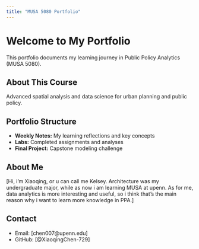 ```yaml
---
title: "MUSA 5080 Portfolio"
---
```


# Welcome to My Portfolio

This portfolio documents my learning journey in Public Policy Analytics (MUSA 5080).

## About This Course
Advanced spatial analysis and data science for urban planning and public policy.

## Portfolio Structure
- **Weekly Notes:** My learning reflections and key concepts
- **Labs:** Completed assignments and analyses
- **Final Project:** Capstone modeling challenge

## About Me
[Hi, i'm Xiaoqing, or u can call me Kelsey. Architecture was my undergraduate major, while as now i am learning MUSA at upenn. As for me, data analytics is more interesting and useful, so i think that's the main reason why i want to learn more knowledge in PPA.]

## Contact
- Email: [chen007@upenn.edu]
- GitHub: [@XiaoqingChen-729]
